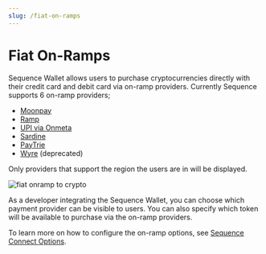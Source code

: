 ```yaml
---
slug: /fiat-on-ramps
---
```


# Fiat On-Ramps
Sequence Wallet allows users to purchase cryptocurrencies directly with their credit card and debit card via on-ramp providers. Currently Sequence supports 6 on-ramp providers;

- [Moonpay](https://www.moonpay.com/)
- [Ramp](https://ramp.network/)
- [UPI via Onmeta](https://onmeta.in/)
- [Sardine](https://www.sardine.ai/)
- [PayTrie](https://paytrie.com/)
- [Wyre](https://www.sendwyre.com/) (deprecated)

Only providers that support the region the users are in will be displayed. 

<div class="text--center">
  <img alt="fiat onramp to crypto" src="/img/fiat-providers.png" />
</div>

As a developer integrating the Sequence Wallet, you can choose which payment provider can be visible to users. You can also specify which token will be available to purchase via the on-ramp providers. 

To learn more on how to configure the on-ramp options, see [Sequence Connect Options](/wallet/guides/connect-wallet#includedpaymentproviders).
